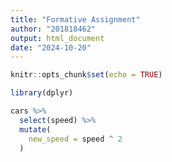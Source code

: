 ```yaml
---
title: "Formative Assignment"
author: "201818462"
output: html_document
date: "2024-10-20"
---
```


```r
knitr::opts_chunk$set(echo = TRUE)
```

```r

library(dplyr)

cars %>%
  select(speed) %>%
  mutate(
    new_speed = speed ^ 2
  )
```


